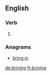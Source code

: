 ==English==

===Verb===
{{head|en}}

# {{present participle of|brine|lang=en}}

===Anagrams===
* [[bring in#English|bring in]]

[[de:brining]]
[[fr:brining]]